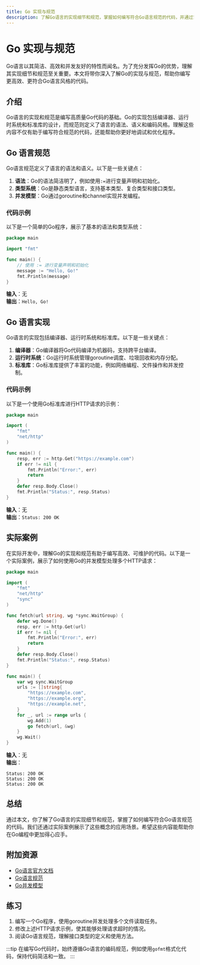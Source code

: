 ```yaml
---
title: Go 实现与规范
description: 了解Go语言的实现细节和规范，掌握如何编写符合Go语言规范的代码，并通过实际案例深入理解其应用场景。
---
```


# Go 实现与规范

Go语言以其简洁、高效和并发友好的特性而闻名。为了充分发挥Go的优势，理解其实现细节和规范至关重要。本文将带你深入了解Go的实现与规范，帮助你编写更高效、更符合Go语言风格的代码。

## 介绍

Go语言的实现和规范是编写高质量Go代码的基础。Go的实现包括编译器、运行时系统和标准库的设计，而规范则定义了语言的语法、语义和编码风格。理解这些内容不仅有助于编写符合规范的代码，还能帮助你更好地调试和优化程序。

## Go 语言规范

Go语言规范定义了语言的语法和语义。以下是一些关键点：

1. **语法**：Go的语法简洁明了，例如使用`:=`进行变量声明和初始化。
2. **类型系统**：Go是静态类型语言，支持基本类型、复合类型和接口类型。
3. **并发模型**：Go通过goroutine和channel实现并发编程。

### 代码示例

以下是一个简单的Go程序，展示了基本的语法和类型系统：

```go
package main

import "fmt"

func main() {
    // 使用 := 进行变量声明和初始化
    message := "Hello, Go!"
    fmt.Println(message)
}
```

**输入**：无  
**输出**：`Hello, Go!`

## Go 语言实现

Go语言的实现包括编译器、运行时系统和标准库。以下是一些关键点：

1. **编译器**：Go编译器将Go代码编译为机器码，支持跨平台编译。
2. **运行时系统**：Go运行时系统管理goroutine调度、垃圾回收和内存分配。
3. **标准库**：Go标准库提供了丰富的功能，例如网络编程、文件操作和并发控制。

### 代码示例

以下是一个使用Go标准库进行HTTP请求的示例：

```go
package main

import (
    "fmt"
    "net/http"
)

func main() {
    resp, err := http.Get("https://example.com")
    if err != nil {
        fmt.Println("Error:", err)
        return
    }
    defer resp.Body.Close()
    fmt.Println("Status:", resp.Status)
}
```

**输入**：无  
**输出**：`Status: 200 OK`

## 实际案例

在实际开发中，理解Go的实现和规范有助于编写高效、可维护的代码。以下是一个实际案例，展示了如何使用Go的并发模型处理多个HTTP请求：

```go
package main

import (
    "fmt"
    "net/http"
    "sync"
)

func fetch(url string, wg *sync.WaitGroup) {
    defer wg.Done()
    resp, err := http.Get(url)
    if err != nil {
        fmt.Println("Error:", err)
        return
    }
    defer resp.Body.Close()
    fmt.Println("Status:", resp.Status)
}

func main() {
    var wg sync.WaitGroup
    urls := []string{
        "https://example.com",
        "https://example.org",
        "https://example.net",
    }
    for _, url := range urls {
        wg.Add(1)
        go fetch(url, &wg)
    }
    wg.Wait()
}
```

**输入**：无  
**输出**：
```
Status: 200 OK
Status: 200 OK
Status: 200 OK
```

## 总结

通过本文，你了解了Go语言的实现细节和规范，掌握了如何编写符合Go语言规范的代码。我们还通过实际案例展示了这些概念的应用场景。希望这些内容能帮助你在Go编程中更加得心应手。

## 附加资源

- [Go语言官方文档](https://golang.org/doc/)
- [Go语言规范](https://golang.org/ref/spec)
- [Go并发模型](https://golang.org/doc/effective_go.html#concurrency)

## 练习

1. 编写一个Go程序，使用goroutine并发处理多个文件读取任务。
2. 修改上述HTTP请求示例，使其能够处理请求超时的情况。
3. 阅读Go语言规范，理解接口类型的定义和使用方法。

:::tip
在编写Go代码时，始终遵循Go语言的编码规范，例如使用`gofmt`格式化代码，保持代码简洁和一致。
:::